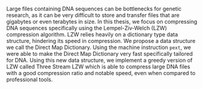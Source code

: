  Large files containing DNA sequences can be bottlenecks for genetic research, as it can be very difficult to store and transfer files that are gigabytes or even terabytes in size. In this thesis, we focus on compressing DNA sequences specifically using the Lempel-Ziv-Welch (LZW) compression algorithm. LZW relies heavily on a dictionary type data structure, hindering its speed in compression. We propose a data structure we call the Direct Map Dictionary. Using the machine instruction `pext`, we were able to make the Direct Map Dictionary very fast specifically tailored for DNA. Using this new data structure, we implement a greedy version of LZW called Three Stream LZW which is able to compress large DNA files with a good compression ratio and notable speed, even when compared to professional tools.
